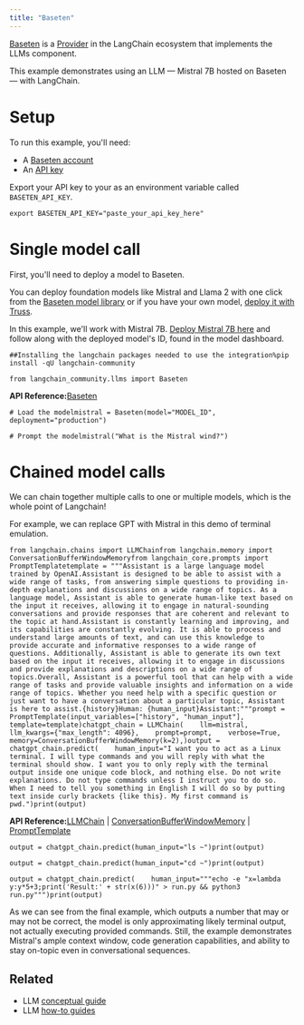 ```yaml
---
title: "Baseten"
---
```


[Baseten](https://baseten.co) is a [Provider](/oss/integrations/providers/baseten) in the LangChain ecosystem that implements the LLMs component.

This example demonstrates using an LLM — Mistral 7B hosted on Baseten — with LangChain.

# Setup

To run this example, you'll need:

* A [Baseten account](https://baseten.co)
* An [API key](https://docs.baseten.co/observability/api-keys)

Export your API key to your as an environment variable called `BASETEN_API_KEY`.

```
export BASETEN_API_KEY="paste_your_api_key_here"
```

# Single model call

First, you'll need to deploy a model to Baseten.

You can deploy foundation models like Mistral and Llama 2 with one click from the [Baseten model library](https://app.baseten.co/explore/) or if you have your own model, [deploy it with Truss](https://truss.baseten.co/welcome).

In this example, we'll work with Mistral 7B. [Deploy Mistral 7B here](https://app.baseten.co/explore/mistral_7b_instruct) and follow along with the deployed model's ID, found in the model dashboard.

```
##Installing the langchain packages needed to use the integration%pip install -qU langchain-community
```

```
from langchain_community.llms import Baseten
```

**API Reference:**[Baseten](https://python.langchain.com/api_reference/community/llms/langchain_community.llms.baseten.Baseten.html)

```
# Load the modelmistral = Baseten(model="MODEL_ID", deployment="production")
```

```
# Prompt the modelmistral("What is the Mistral wind?")
```

# Chained model calls

We can chain together multiple calls to one or multiple models, which is the whole point of Langchain!

For example, we can replace GPT with Mistral in this demo of terminal emulation.

```
from langchain.chains import LLMChainfrom langchain.memory import ConversationBufferWindowMemoryfrom langchain_core.prompts import PromptTemplatetemplate = """Assistant is a large language model trained by OpenAI.Assistant is designed to be able to assist with a wide range of tasks, from answering simple questions to providing in-depth explanations and discussions on a wide range of topics. As a language model, Assistant is able to generate human-like text based on the input it receives, allowing it to engage in natural-sounding conversations and provide responses that are coherent and relevant to the topic at hand.Assistant is constantly learning and improving, and its capabilities are constantly evolving. It is able to process and understand large amounts of text, and can use this knowledge to provide accurate and informative responses to a wide range of questions. Additionally, Assistant is able to generate its own text based on the input it receives, allowing it to engage in discussions and provide explanations and descriptions on a wide range of topics.Overall, Assistant is a powerful tool that can help with a wide range of tasks and provide valuable insights and information on a wide range of topics. Whether you need help with a specific question or just want to have a conversation about a particular topic, Assistant is here to assist.{history}Human: {human_input}Assistant:"""prompt = PromptTemplate(input_variables=["history", "human_input"], template=template)chatgpt_chain = LLMChain(    llm=mistral,    llm_kwargs={"max_length": 4096},    prompt=prompt,    verbose=True,    memory=ConversationBufferWindowMemory(k=2),)output = chatgpt_chain.predict(    human_input="I want you to act as a Linux terminal. I will type commands and you will reply with what the terminal should show. I want you to only reply with the terminal output inside one unique code block, and nothing else. Do not write explanations. Do not type commands unless I instruct you to do so. When I need to tell you something in English I will do so by putting text inside curly brackets {like this}. My first command is pwd.")print(output)
```

**API Reference:**[LLMChain](https://python.langchain.com/api_reference/langchain/chains/langchain.chains.llm.LLMChain.html) | [ConversationBufferWindowMemory](https://python.langchain.com/api_reference/langchain/memory/langchain.memory.buffer_window.ConversationBufferWindowMemory.html) | [PromptTemplate](https://python.langchain.com/api_reference/core/prompts/langchain_core.prompts.prompt.PromptTemplate.html)

```
output = chatgpt_chain.predict(human_input="ls ~")print(output)
```

```
output = chatgpt_chain.predict(human_input="cd ~")print(output)
```

```
output = chatgpt_chain.predict(    human_input="""echo -e "x=lambda y:y*5+3;print('Result:' + str(x(6)))" > run.py && python3 run.py""")print(output)
```

As we can see from the final example, which outputs a number that may or may not be correct, the model is only approximating likely terminal output, not actually executing provided commands. Still, the example demonstrates Mistral's ample context window, code generation capabilities, and ability to stay on-topic even in conversational sequences.

## Related

* LLM [conceptual guide](/oss/concepts/text_llms)
* LLM [how-to guides](/oss/how_to/#llms)
